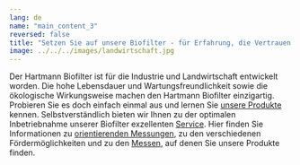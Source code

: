 ```yaml
---
lang: de
name: "main_content_3"
reversed: false
title: "Setzen Sie auf unsere Biofilter - für Erfahrung, die Vertrauen schafft!"
image: ../../../images/landwirtschaft.jpg
---
```


Der Hartmann Biofilter ist für die Industrie und Landwirtschaft entwickelt worden. Die hohe Lebensdauer und Wartungsfreundlichkeit sowie die ökologische Wirkungsweise machen den Hartmann Biofilter einzigartig. Probieren Sie es doch einfach einmal aus und lernen Sie [unsere Produkte](/biofilter) kennen. Selbstverständlich bieten wir Ihnen zu der optimalen Inbetriebnahme unserer Biofilter exzellenten [Service](/service). Hier finden Sie Informationen zu [orientierenden Messungen](/service/indicative-measurements), zu den verschiedenen Fördermöglichkeiten und zu den [Messen](/service/fairs), auf denen Sie unsere Produkte finden.